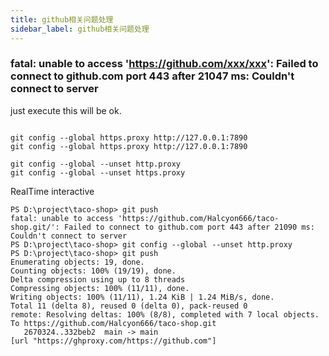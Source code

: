 ```yaml
---
title: github相关问题处理
sidebar_label: github相关问题处理
---
```


### fatal: unable to access 'https://github.com/xxx/xxx': Failed to connect to github.com port 443 after 21047 ms: Couldn't connect to server

just execute this will be ok.

```shell

git config --global https.proxy http://127.0.0.1:7890
git config --global https.proxy http://127.0.0.1:7890

git config --global --unset http.proxy
git config --global --unset https.proxy

```

RealTime interactive



```shell
PS D:\project\taco-shop> git push
fatal: unable to access 'https://github.com/Halcyon666/taco-shop.git/': Failed to connect to github.com port 443 after 21090 ms: Couldn't connect to server
PS D:\project\taco-shop> git config --global --unset http.proxy
PS D:\project\taco-shop> git push
Enumerating objects: 19, done.
Counting objects: 100% (19/19), done.
Delta compression using up to 8 threads
Compressing objects: 100% (11/11), done.
Writing objects: 100% (11/11), 1.24 KiB | 1.24 MiB/s, done.
Total 11 (delta 8), reused 0 (delta 0), pack-reused 0
remote: Resolving deltas: 100% (8/8), completed with 7 local objects.
To https://github.com/Halcyon666/taco-shop.git
   2670324..332beb2  main -> main
[url "https://ghproxy.com/https://github.com"]
```

<TailProtocal />
